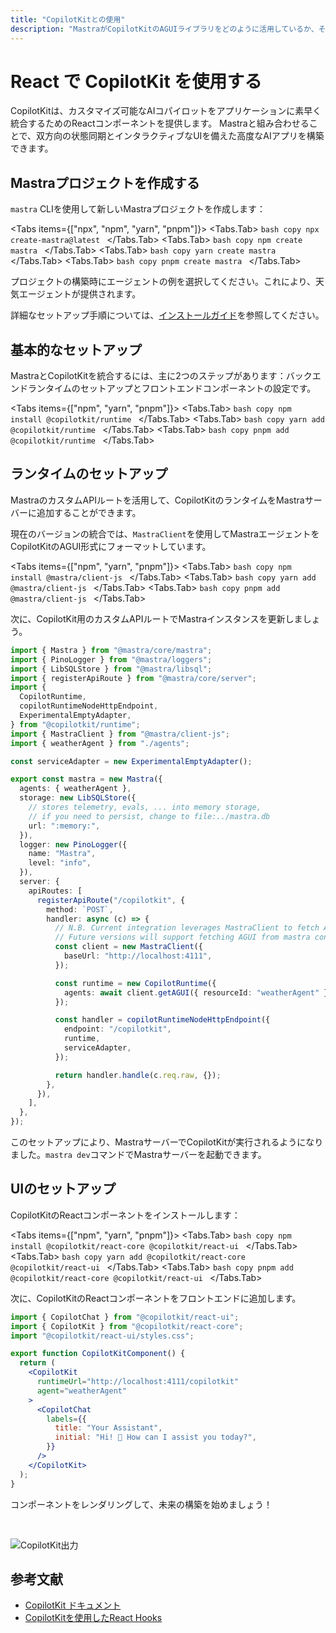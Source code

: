 ```yaml
---
title: "CopilotKitとの使用"
description: "MastraがCopilotKitのAGUIライブラリをどのように活用しているか、そしてユーザーエクスペリエンスを構築するためにどのように活用できるかを学びましょう"
---
```



# React で CopilotKit を使用する

CopilotKitは、カスタマイズ可能なAIコパイロットをアプリケーションに素早く統合するためのReactコンポーネントを提供します。
Mastraと組み合わせることで、双方向の状態同期とインタラクティブなUIを備えた高度なAIアプリを構築できます。

## Mastraプロジェクトを作成する

`mastra` CLIを使用して新しいMastraプロジェクトを作成します：

<Tabs items={["npx", "npm", "yarn", "pnpm"]}>
  <Tabs.Tab>
    ```bash copy
    npx create-mastra@latest
    ```
  </Tabs.Tab>
  <Tabs.Tab>
    ```bash copy
    npm create mastra
    ```
  </Tabs.Tab>
  <Tabs.Tab>
    ```bash copy
    yarn create mastra
    ```
  </Tabs.Tab>
  <Tabs.Tab>
    ```bash copy
    pnpm create mastra
    ```
  </Tabs.Tab>
</Tabs>

プロジェクトの構築時にエージェントの例を選択してください。これにより、天気エージェントが提供されます。

詳細なセットアップ手順については、[インストールガイド](/docs/getting-started/installation)を参照してください。

## 基本的なセットアップ

MastraとCopilotKitを統合するには、主に2つのステップがあります：バックエンドランタイムのセットアップとフロントエンドコンポーネントの設定です。

<Tabs items={["npm", "yarn", "pnpm"]}>
  <Tabs.Tab>
    ```bash copy
    npm install @copilotkit/runtime
    ```
  </Tabs.Tab>
  <Tabs.Tab>
    ```bash copy
    yarn add @copilotkit/runtime
    ```
  </Tabs.Tab>
  <Tabs.Tab>
    ```bash copy
    pnpm add @copilotkit/runtime
    ```
  </Tabs.Tab>
</Tabs>

## ランタイムのセットアップ

MastraのカスタムAPIルートを活用して、CopilotKitのランタイムをMastraサーバーに追加することができます。

現在のバージョンの統合では、`MastraClient`を使用してMastraエージェントをCopilotKitのAGUI形式にフォーマットしています。

<Tabs items={["npm", "yarn", "pnpm"]}>
  <Tabs.Tab>
    ```bash copy
    npm install @mastra/client-js
    ```
  </Tabs.Tab>
  <Tabs.Tab>
    ```bash copy
    yarn add @mastra/client-js
    ```
  </Tabs.Tab>
  <Tabs.Tab>
    ```bash copy
    pnpm add @mastra/client-js
    ```
  </Tabs.Tab>
</Tabs>

次に、CopilotKit用のカスタムAPIルートでMastraインスタンスを更新しましょう。

```typescript copy
import { Mastra } from "@mastra/core/mastra";
import { PinoLogger } from "@mastra/loggers";
import { LibSQLStore } from "@mastra/libsql";
import { registerApiRoute } from "@mastra/core/server";
import {
  CopilotRuntime,
  copilotRuntimeNodeHttpEndpoint,
  ExperimentalEmptyAdapter,
} from "@copilotkit/runtime";
import { MastraClient } from "@mastra/client-js";
import { weatherAgent } from "./agents";

const serviceAdapter = new ExperimentalEmptyAdapter();

export const mastra = new Mastra({
  agents: { weatherAgent },
  storage: new LibSQLStore({
    // stores telemetry, evals, ... into memory storage,
    // if you need to persist, change to file:../mastra.db
    url: ":memory:",
  }),
  logger: new PinoLogger({
    name: "Mastra",
    level: "info",
  }),
  server: {
    apiRoutes: [
      registerApiRoute("/copilotkit", {
        method: `POST`,
        handler: async (c) => {
          // N.B. Current integration leverages MastraClient to fetch AGUI.
          // Future versions will support fetching AGUI from mastra context.
          const client = new MastraClient({
            baseUrl: "http://localhost:4111",
          });

          const runtime = new CopilotRuntime({
            agents: await client.getAGUI({ resourceId: "weatherAgent" }),
          });

          const handler = copilotRuntimeNodeHttpEndpoint({
            endpoint: "/copilotkit",
            runtime,
            serviceAdapter,
          });

          return handler.handle(c.req.raw, {});
        },
      }),
    ],
  },
});
```

このセットアップにより、MastraサーバーでCopilotKitが実行されるようになりました。`mastra dev`コマンドでMastraサーバーを起動できます。

## UIのセットアップ

CopilotKitのReactコンポーネントをインストールします：

<Tabs items={["npm", "yarn", "pnpm"]}>
  <Tabs.Tab>
    ```bash copy
    npm install @copilotkit/react-core @copilotkit/react-ui
    ```
  </Tabs.Tab>
  <Tabs.Tab>
    ```bash copy
    yarn add @copilotkit/react-core @copilotkit/react-ui
    ```
  </Tabs.Tab>
  <Tabs.Tab>
    ```bash copy
    pnpm add @copilotkit/react-core @copilotkit/react-ui
    ```
  </Tabs.Tab>
</Tabs>

次に、CopilotKitのReactコンポーネントをフロントエンドに追加します。

```jsx copy
import { CopilotChat } from "@copilotkit/react-ui";
import { CopilotKit } from "@copilotkit/react-core";
import "@copilotkit/react-ui/styles.css";

export function CopilotKitComponent() {
  return (
    <CopilotKit
      runtimeUrl="http://localhost:4111/copilotkit"
      agent="weatherAgent"
    >
      <CopilotChat
        labels={{
          title: "Your Assistant",
          initial: "Hi! 👋 How can I assist you today?",
        }}
      />
    </CopilotKit>
  );
}
```

コンポーネントをレンダリングして、未来の構築を始めましょう！

<br />

<Image
  className="rounded-lg"
  src="/image/copilotkit/cpkoutput.jpg"
  alt="CopilotKit出力"
  width={700}
  height={700}
/>

## 参考文献

- [CopilotKit ドキュメント](https://docs.copilotkit.ai)
- [CopilotKitを使用したReact Hooks](https://docs.copilotkit.ai/reference/hooks/useCoAgent)
